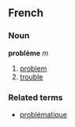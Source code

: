 ==French==
===Noun===
'''problème''' ''m''

# [[problem]]
# [[trouble]]

===Related terms===
*[[problématique]]